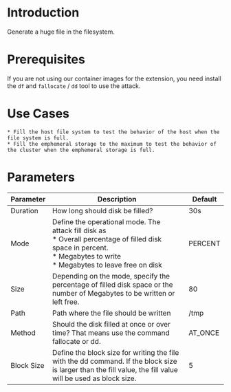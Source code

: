 # Introduction

Generate a huge file in the filesystem.

# Prerequisites

If you are not using our container images for the extension, you need install the `df` and `fallocate` / `dd`  tool to use the attack.

# Use Cases

    * Fill the host file system to test the behavior of the host when the file system is full.
    * Fill the emphemeral storage to the maximum to test the behavior of the cluster when the emphemeral storage is full.

# Parameters

| Parameter  | Description                                                                                                                                                                         | Default |
|------------|-------------------------------------------------------------------------------------------------------------------------------------------------------------------------------------|---------|
| Duration   | How long should disk be filled?                                                                                                                                                     | 30s     |
| Mode       | Define the operational mode. The attack fill disk as <br/> * Overall percentage of filled disk space in percent. <br/> * Megabytes to write <br/> * Megabytes to leave free on disk | PERCENT |
| Size       | Depending on the mode, specify the percentage of filled disk space or the number of Megabytes to be written or left free.                                                           | 80      |
| Path       | Path where the file should be written                                                                                                                                               | /tmp    |
| Method     | Should the disk filled at once or over time? That means use the command fallocate or dd.                                                                                            | AT_ONCE |
| Block Size | Define the block size for writing the file with the dd command. If the block size is larger than the fill value, the fill value will be used as block size.                         | 5       |
